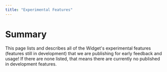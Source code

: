 ```yaml
---
title: "Experimental Features"
---
```


# Summary

This page lists and describes all of the Widget's experimental features (features still in development) that we are publishing for early feedback and usage! If there are none listed, that means there are currently no published in development features.
